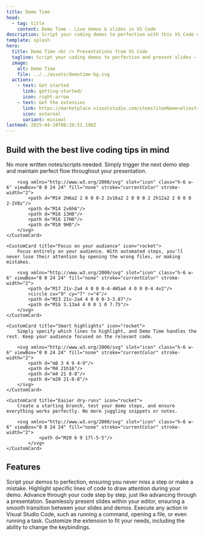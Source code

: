 ```yaml
---
title: Demo Time
head:
  - tag: title
    content: Demo Time - Live demos & slides in VS Code
description: Script your coding demos to perfection with this VS Code extension - no typos, no missteps, just flawless, stress-free presentations every time.
template: splash
hero:
  title: Demo Time <br /> Presentations from VS Code
  tagline: Script your coding demos to perfection and present slides — all within VS Code! No typos, no missteps—just flawless, stress-free presentations. Seamlessly execute each demo step and advance through slides like a pro, keeping your audience engaged without ever leaving your coding environment.
  image:
    alt: Demo Time
    file: ../../assets/demotime-bg.svg
  actions:
    - text: Get started
      link: getting-started/
      icon: right-arrow
    - text: Get the extension
      link: https://marketplace.visualstudio.com/items?itemName=eliostruyf.vscode-demo-time
      icon: external
      variant: minimal
lastmod: 2025-04-28T08:28:51.196Z
---
```



<YouTubeEmbed videoId="uMAIQTV41yQ" title="Demo Time Extension Overview" />

<h2 class="mb-8">Build with the best live coding tips in mind</h2>

<CardGrid>
	<CustomCard title="Easily follow your script" icon="rocket">
		No more written notes/scripts needed. Simply trigger the next demo step and maintain perfect flow throughout your presentation.

		<svg xmlns="http://www.w3.org/2000/svg" slot="icon" class="h-6 w-6" viewBox="0 0 24 24" fill="none" stroke="currentColor" stroke-width="2">
			<path d="M14 2H6a2 2 0 0 0-2 2v16a2 2 0 0 0 2 2h12a2 2 0 0 0 2-2V8z"/>
			<path d="M14 2v6h6"/>
			<path d="M16 13H8"/>
			<path d="M16 17H8"/>
			<path d="M10 9H8"/>
		</svg>
	</CustomCard>

	<CustomCard title="Focus on your audience" icon="rocket">
		Focus entirely on your audience. With automated steps, you'll never lose their attention by opening the wrong files, or making mistakes.

		<svg xmlns="http://www.w3.org/2000/svg" slot="icon" class="h-6 w-6" viewBox="0 0 24 24" fill="none" stroke="currentColor" stroke-width="2">
			<path d="M17 21v-2a4 4 0 0 0-4-4H5a4 4 0 0 0-4 4v2"/>
			<circle cx="9" cy="7" r="4"/>
			<path d="M23 21v-2a4 4 0 0 0-3-3.87"/>
			<path d="M16 3.13a4 4 0 0 1 0 7.75"/>
		</svg>
	</CustomCard>

	<CustomCard title="Smart highlights" icon="rocket">
		Simply specify which lines to highlight, and Demo Time handles the rest. Keep your audience focused on the relevant code.

		<svg xmlns="http://www.w3.org/2000/svg" slot="icon" class="h-6 w-6" viewBox="0 0 24 24" fill="none" stroke="currentColor" stroke-width="2">
			<path d="m8 3 4 9 4-9"/>
			<path d="M4 21h16"/>
			<path d="m4 21 8-8"/>
			<path d="m20 21-8-8"/>
		</svg>
	</CustomCard>

	<CustomCard title="Easier dry-runs" icon="rocket">
		Create a starting branch, test your demo steps, and ensure everything works perfectly. No more juggling snippets or notes.

		<svg xmlns="http://www.w3.org/2000/svg" slot="icon" class="h-6 w-6" viewBox="0 0 24 24" fill="none" stroke="currentColor" stroke-width="2">
				<path d="M20 6 9 17l-5-5"/>
			</svg>
	</CustomCard>
</CardGrid>


<h2 class="mb-8">Features</h2>

<CardGrid stagger>
	<Card title="Script your demos to avoid misstep" icon="rocket">
		Script your demos to perfection, ensuring you never miss a step or make a mistake.
	</Card>
	<Card title="Highlight code" icon="pen">
		Highlight specific lines of code to draw attention during your demo.
	</Card>
	<Card title="Navigate through demos like slides" icon="laptop">
		Advance through your code step by step, just like advancing through a presentation.
	</Card>
	<Card title="Present slides straight in VS Code" icon="document">
		Seamlessly present slides within your editor, ensuring a smooth transition between your slides and demos.
	</Card>
	<Card title="Execute any action in Visual Studio Code" icon="seti:html">
		Execute any action in Visual Studio Code, such as running a command, opening a file, or even running a task.
	</Card>
	<Card title="Customizable" icon="setting">
		Customize the extension to fit your needs, including the ability to change the keybindings.
	</Card>
</CardGrid>

<Reviewers />